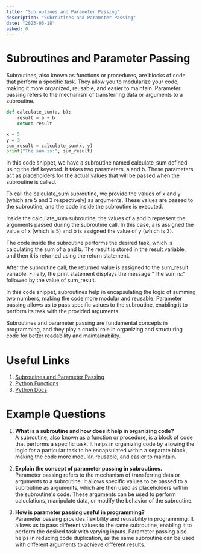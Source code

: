 ```yaml
---
title: "Subroutines and Parameter Passing"
description: "Subroutines and Parameter Passing"
date: "2023-06-18"
asked: 0
---
```


# Subroutines and Parameter Passing

Subroutines, also known as functions or procedures, are blocks of code that perform a specific task. They allow you to modularize your code, making it more organized, reusable, and easier to maintain. Parameter passing refers to the mechanism of transferring data or arguments to a subroutine.

```python
def calculate_sum(a, b):
    result = a + b
    return result

x = 5
y = 3
sum_result = calculate_sum(x, y)
print("The sum is:", sum_result)
```

In this code snippet, we have a subroutine named calculate_sum defined using the def keyword. It takes two parameters, a and b. These parameters act as placeholders for the actual values that will be passed when the subroutine is called.

To call the calculate_sum subroutine, we provide the values of x and y (which are 5 and 3 respectively) as arguments. These values are passed to the subroutine, and the code inside the subroutine is executed.

Inside the calculate_sum subroutine, the values of a and b represent the arguments passed during the subroutine call. In this case, a is assigned the value of x (which is 5) and b is assigned the value of y (which is 3).

The code inside the subroutine performs the desired task, which is calculating the sum of a and b. The result is stored in the result variable, and then it is returned using the return statement.

After the subroutine call, the returned value is assigned to the sum_result variable. Finally, the print statement displays the message "The sum is:" followed by the value of sum_result.

In this code snippet, subroutines help in encapsulating the logic of summing two numbers, making the code more modular and reusable. Parameter passing allows us to pass specific values to the subroutine, enabling it to perform its task with the provided arguments.

Subroutines and parameter passing are fundamental concepts in programming, and they play a crucial role in organizing and structuring code for better readability and maintainability.

# Useful Links

1. [Subroutines and Parameter Passing](https://www.programiz.com/python-programming/function-argument)
2. [Python Functions](https://www.programiz.com/python-programming/function)
3. [Python Docs](https://docs.python.org/3/tutorial/controlflow.html#defining-functions)

# Example Questions

1. **What is a subroutine and how does it help in organizing code?**\
   A subroutine, also known as a function or procedure, is a block of code that performs a specific task. It helps in organizing code by allowing the logic for a particular task to be encapsulated within a separate block, making the code more modular, reusable, and easier to maintain.

2. **Explain the concept of parameter passing in subroutines.**\
   Parameter passing refers to the mechanism of transferring data or arguments to a subroutine. It allows specific values to be passed to a subroutine as arguments, which are then used as placeholders within the subroutine's code. These arguments can be used to perform calculations, manipulate data, or modify the behavior of the subroutine.

3. **How is parameter passing useful in programming?**\
   Parameter passing provides flexibility and reusability in programming. It allows us to pass different values to the same subroutine, enabling it to perform the desired task with varying inputs. Parameter passing also helps in reducing code duplication, as the same subroutine can be used with different arguments to achieve different results.
